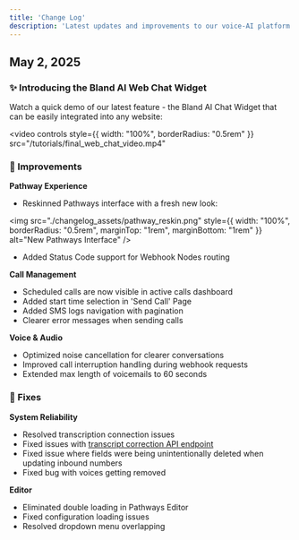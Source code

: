 ```yaml
---
title: 'Change Log'
description: 'Latest updates and improvements to our voice-AI platform'
---
```


## May 2, 2025

### ✨ Introducing the Bland AI Web Chat Widget

Watch a quick demo of our latest feature - the Bland AI Chat Widget that can be easily integrated into any website:

<video 
  controls
  style={{ width: "100%", borderRadius: "0.5rem" }}
  src="/tutorials/final_web_chat_video.mp4"
>
  <track kind="captions" />
</video>

### 💎 Improvements

**Pathway Experience**
- Reskinned Pathways interface with a fresh new look:

<img 
  src="./changelog_assets/pathway_reskin.png" 
  style={{ width: "100%", borderRadius: "0.5rem", marginTop: "1rem", marginBottom: "1rem" }}
  alt="New Pathways Interface"
/>

- Added Status Code support for Webhook Nodes routing

**Call Management**
- Scheduled calls are now visible in active calls dashboard
- Added start time selection in 'Send Call' Page
- Added SMS logs navigation with pagination
- Clearer error messages when sending calls


**Voice & Audio**
- Optimized noise cancellation for clearer conversations
- Improved call interruption handling during webhook requests
- Extended max length of voicemails to 60 seconds

### 🐞 Fixes

**System Reliability**
- Resolved transcription connection issues
- Fixed issues with [transcript correction API endpoint](/api-v1/get/calls-corrected-transcript)
- Fixed issue where fields were being unintentionally deleted when updating inbound numbers
- Fixed bug with voices getting removed

**Editor**
- Eliminated double loading in Pathways Editor
- Fixed configuration loading issues
- Resolved dropdown menu overlapping

